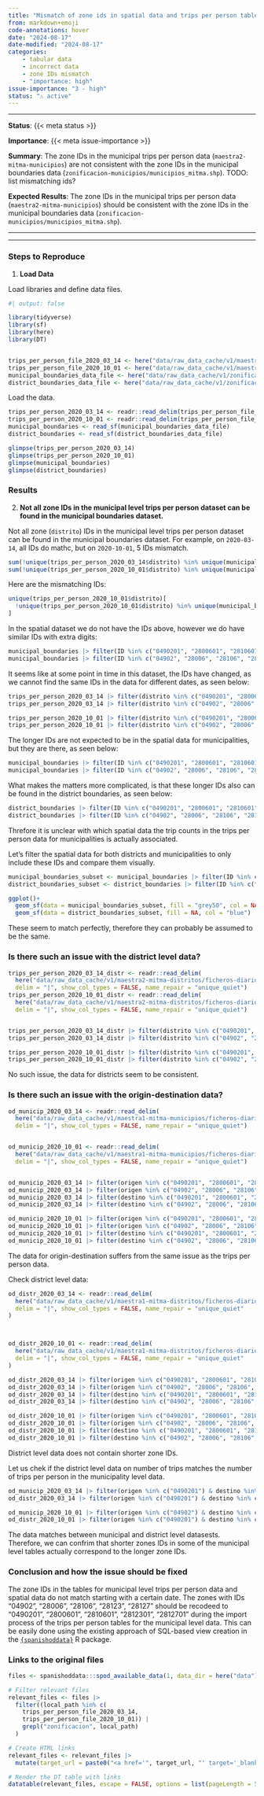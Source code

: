 ```yaml
---
title: "Mismatch of zone ids in spatial data and trips per person table for municipal zoning"
from: markdown+emoji
code-annotations: hover
date: "2024-08-17"
date-modified: "2024-08-17"
categories:
    - tabular data
    - incorrect data
    - zone IDs mismatch
    - "importance: high"
issue-importance: "3 - high"
status: "⚠️ active"
---
```


---

**Status**: {{< meta status >}}

**Importance**: {{< meta issue-importance >}}

**Summary**: The zone IDs in the municipal trips per person data (`maestra2-mitma-municipios`) are not consistent with the zone IDs in the municipal boundaries data (`zonificacion-municipios/municipios_mitma.shp`). TODO: list mismatching ids?

**Expected Results**: The zone IDs in the municipal trips per person data (`maestra2-mitma-municipios`) should be consistent with the zone IDs in the municipal boundaries data (`zonificacion-municipios/municipios_mitma.shp`).

---


---


### Steps to Reproduce

1. **Load Data**

Load libraries and define data files.

```r
#| output: false

library(tidyverse)
library(sf)
library(here)
library(DT)


trips_per_person_file_2020_03_14 <- here("data/raw_data_cache/v1/maestra2-mitma-municipios/ficheros-diarios/year=2020/month=3/day=14/maestra_2_mitma_municipio.txt.gz")
trips_per_person_file_2020_10_01 <- here("data/raw_data_cache/v1/maestra2-mitma-municipios/ficheros-diarios/year=2020/month=10/day=1/maestra_2_mitma_municipio.txt.gz")
municipal_boundaries_data_file <- here("data/raw_data_cache/v1/zonificacion-municipios/municipios_mitma.shp")
district_boundaries_data_file <- here("data/raw_data_cache/v1/zonificacion-distritos/distritos_mitma.shp")
```

Load the data.


```r
trips_per_person_2020_03_14 <- readr::read_delim(trips_per_person_file_2020_03_14, delim = "|", show_col_types = FALSE, name_repair = "unique_quiet")
trips_per_person_2020_10_01 <- readr::read_delim(trips_per_person_file_2020_10_01, delim = "|", show_col_types = FALSE, name_repair = "unique_quiet")
municipal_boundaries <- read_sf(municipal_boundaries_data_file)
district_boundaries <- read_sf(district_boundaries_data_file)
```

```r
glimpse(trips_per_person_2020_03_14)
glimpse(trips_per_person_2020_10_01)
glimpse(municipal_boundaries)
glimpse(district_boundaries)
```


### Results

2. **Not all zone IDs in the municipal level trips per person dataset can be found in the municipal boundaries dataset.**

Not all zone (`distrito`) IDs in the municipal level trips per person dataset can be found in the municipal boundaries dataset. For example, on `2020-03-14`, all IDs do mathc, but on `2020-10-01`, 5 IDs mismatch.

```r
sum(!unique(trips_per_person_2020_03_14$distrito) %in% unique(municipal_boundaries$ID))
sum(!unique(trips_per_person_2020_10_01$distrito) %in% unique(municipal_boundaries$ID))
```

Here are the mismatching IDs:

```r
unique(trips_per_person_2020_10_01$distrito)[
  !unique(trips_per_person_2020_10_01$distrito) %in% unique(municipal_boundaries$ID)
]
```

In the spatial dataset we do not have the IDs above, however we do have similar IDs with extra digits:

```r
municipal_boundaries |> filter(ID %in% c("0490201", "2800601", "2810601", "2812301", "2812701")) # these IDs exist
municipal_boundaries |> filter(ID %in% c("04902", "28006", "28106", "28123", "28127")) # these do not
```


It seems like at some point in time in this dataset, the IDs have changed, as we cannot find the same IDs in the data for different dates, as seen below:

```r
trips_per_person_2020_03_14 |> filter(distrito %in% c("0490201", "2800601", "2810601", "2812301", "2812701")) |> nrow()
trips_per_person_2020_03_14 |> filter(distrito %in% c("04902", "28006", "28106", "28123", "28127")) |> nrow()
```

```r
trips_per_person_2020_10_01 |> filter(distrito %in% c("0490201", "2800601", "2810601", "2812301", "2812701")) |> nrow()
trips_per_person_2020_10_01 |> filter(distrito %in% c("04902", "28006", "28106", "28123", "28127")) |> nrow()
```


The longer IDs are not expected to be in the spatial data for municipalities, but they are there, as seen below:

```r
municipal_boundaries |> filter(ID %in% c("0490201", "2800601", "2810601", "2812301", "2812701")) |> nrow() # these IDs exist
municipal_boundaries |> filter(ID %in% c("04902", "28006", "28106", "28123", "28127")) |> nrow() # these do not
```

What makes the matters more complicated, is that these longer IDs also can be found in the district boundaries, as seen below:

```r
district_boundaries |> filter(ID %in% c("0490201", "2800601", "2810601", "2812301", "2812701")) |> nrow() # these IDs exist
district_boundaries |> filter(ID %in% c("04902", "28006", "28106", "28123", "28127")) |> nrow() # these do not
```

Threfore it is unclear with which spatial data the trip counts in the trips per person data for municipalities is actually associated.

Let's filter the spatial data for both districts and municipalities to only include these IDs and compare them visually.

```r
municipal_boundaries_subset <- municipal_boundaries |> filter(ID %in% c("0490201", "2800601", "2810601", "2812301", "2812701"))
district_boundaries_subset <- district_boundaries |> filter(ID %in% c("0490201", "2800601", "2810601", "2812301", "2812701"))
```

```r
ggplot()+
  geom_sf(data = municipal_boundaries_subset, fill = "grey50", col = NA) +
  geom_sf(data = district_boundaries_subset, fill = NA, col = "blue")
```

These seem to match perfectly, therefore they can probably be assumed to be the same.

### Is there such an issue with the district level data?

```r
trips_per_person_2020_03_14_distr <- readr::read_delim(
  here("data/raw_data_cache/v1/maestra2-mitma-distritos/ficheros-diarios/year=2020/month=3/day=14/maestra_2_mitma_distrito.txt.gz"),
  delim = "|", show_col_types = FALSE, name_repair = "unique_quiet")
trips_per_person_2020_10_01_distr <- readr::read_delim(
  here("data/raw_data_cache/v1/maestra2-mitma-distritos/ficheros-diarios/year=2020/month=10/day=1/maestra_2_mitma_distrito.txt.gz"),
  delim = "|", show_col_types = FALSE, name_repair = "unique_quiet")


trips_per_person_2020_03_14_distr |> filter(distrito %in% c("0490201", "2800601", "2810601", "2812301", "2812701")) |> nrow()
trips_per_person_2020_03_14_distr |> filter(distrito %in% c("04902", "28006", "28106", "28123", "28127")) |> nrow()

trips_per_person_2020_10_01_distr |> filter(distrito %in% c("0490201", "2800601", "2810601", "2812301", "2812701")) |> nrow()
trips_per_person_2020_10_01_distr |> filter(distrito %in% c("04902", "28006", "28106", "28123", "28127")) |> nrow()
```

No such issue, the data for districts seem to be consistent.

### Is there such an issue with the origin-destination data?

```r
od_municip_2020_03_14 <- readr::read_delim(
  here("data/raw_data_cache/v1/maestra1-mitma-municipios/ficheros-diarios/year=2020/month=3/day=14/maestra_1_mitma_municipio.txt.gz"),
  delim = "|", show_col_types = FALSE, name_repair = "unique_quiet")


od_municip_2020_10_01 <- readr::read_delim(
  here("data/raw_data_cache/v1/maestra1-mitma-municipios/ficheros-diarios/year=2020/month=10/day=1/maestra_1_mitma_municipio.txt.gz"),
  delim = "|", show_col_types = FALSE, name_repair = "unique_quiet")


od_municip_2020_03_14 |> filter(origen %in% c("0490201", "2800601", "2810601", "2812301", "2812701")) |> nrow()
od_municip_2020_03_14 |> filter(origen %in% c("04902", "28006", "28106", "28123", "28127")) |> nrow()
od_municip_2020_03_14 |> filter(destino %in% c("0490201", "2800601", "2810601", "2812301", "2812701")) |> nrow()
od_municip_2020_03_14 |> filter(destino %in% c("04902", "28006", "28106", "28123", "28127")) |> nrow()

od_municip_2020_10_01 |> filter(origen %in% c("0490201", "2800601", "2810601", "2812301", "2812701")) |> nrow()
od_municip_2020_10_01 |> filter(origen %in% c("04902", "28006", "28106", "28123", "28127")) |> nrow()
od_municip_2020_10_01 |> filter(destino %in% c("0490201", "2800601", "2810601", "2812301", "2812701")) |> nrow()
od_municip_2020_10_01 |> filter(destino %in% c("04902", "28006", "28106", "28123", "28127")) |> nrow()
```

The data for origin-destination suffers from the same issue as the trips per person data.

Check district level data:

```r
od_distr_2020_03_14 <- readr::read_delim(
  here("data/raw_data_cache/v1/maestra1-mitma-distritos/ficheros-diarios/year=2020/month=3/day=14/maestra_1_mitma_distrito.txt.gz"),
  delim = "|", show_col_types = FALSE, name_repair = "unique_quiet"
)



od_distr_2020_10_01 <- readr::read_delim(
  here("data/raw_data_cache/v1/maestra1-mitma-distritos/ficheros-diarios/year=2020/month=10/day=1/maestra_1_mitma_distrito.txt.gz"),
  delim = "|", show_col_types = FALSE, name_repair = "unique_quiet"
)

od_distr_2020_03_14 |> filter(origen %in% c("0490201", "2800601", "2810601", "2812301", "2812701")) |> nrow()
od_distr_2020_03_14 |> filter(origen %in% c("04902", "28006", "28106", "28123", "28127")) |> nrow()
od_distr_2020_03_14 |> filter(destino %in% c("0490201", "2800601", "2810601", "2812301", "2812701")) |> nrow()
od_distr_2020_03_14 |> filter(destino %in% c("04902", "28006", "28106", "28123", "28127")) |> nrow()

od_distr_2020_10_01 |> filter(origen %in% c("0490201", "2800601", "2810601", "2812301", "2812701")) |> nrow()
od_distr_2020_10_01 |> filter(origen %in% c("04902", "28006", "28106", "28123", "28127")) |> nrow()
od_distr_2020_10_01 |> filter(destino %in% c("0490201", "2800601", "2810601", "2812301", "2812701")) |> nrow()
od_distr_2020_10_01 |> filter(destino %in% c("04902", "28006", "28106", "28123", "28127")) |> nrow()

```

District level data does not contain shorter zone IDs.

Let us chek if the district level data on number of trips matches the number of trips per person in the municipality level data.

```r
od_municip_2020_03_14 |> filter(origen %in% c("0490201") & destino %in% c("03005_AM"))
od_distr_2020_03_14 |> filter(origen %in% c("0490201") & destino %in% c("03005_AM"))
```

```r
od_municip_2020_10_01 |> filter(origen %in% c("04902") & destino %in% c("03058_AM"))
od_distr_2020_10_01 |> filter(origen %in% c("0490201") & destino %in% c("03058_AM"))
```

The data matches between municipal and district level datasests. Therefore, we can confrim that shorter zones IDs in some of the municipal level tables actually correspond to the longer zone IDs.


### Conclusion and how the issue should be fixed

The zone IDs in the tables for municipal level trips per person data and spatial data do not match starting with a certain date. The zones with IDs "04902", "28006", "28106", "28123", "28127" should be recodeed to "0490201", "2800601", "2810601", "2812301", "2812701" during the import process of the trips per person tables for the municipal level data. This can be easily done using the existing approach of SQL-based view creation in the [`{spanishoddata}`](https://github.com/Robinlovelace/spanishoddata){target='_blank'} R package.

### Links to the original files

```r
files <- spanishoddata:::spod_available_data(1, data_dir = here("data"))

# Filter relevant files
relevant_files <- files |> 
  filter((local_path %in% c(
    trips_per_person_file_2020_03_14,
    trips_per_person_file_2020_10_01)) |
    grepl("zonificacion", local_path)
  )

# Create HTML links
relevant_files <- relevant_files |> 
  mutate(target_url = paste0("<a href='", target_url, "' target='_blank'>", target_url, "</a>"))

# Render the DT table with links
datatable(relevant_files, escape = FALSE, options = list(pageLength = 5))
```

